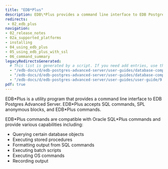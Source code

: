 ```yaml
---
title: "EDB*Plus"
description: EDB\*Plus provides a command line interface to EDB Postgres Advanced Server.
redirects:
 - 02_edb_plus
navigation:
- 02_release_notes
- 02a_supported_platforms
- installing
- 04_using_edb_plus
- 05_using_edb_plus_with_ssl
- 06_command_summary
legacyRedirectsGenerated:
  # This list is generated by a script. If you need add entries, use the `legacyRedirects` key.
  - "/edb-docs/d/edb-postgres-advanced-server/user-guides/database-compatibility-for-oracle-developers-tools-and-utilities-guide/9.6/DB_Compat_for_Oracle_Dev_Tools_Guide.1.05.html"
  - "/edb-docs/d/edb-postgres-advanced-server/user-guides/database-compatibility-for-oracle-developers-guide/9.5/Database_Compatibility_for_Oracle_Developers_Guide.1.304.html"
  - "/edb-docs/d/edb-postgres-advanced-server/user-guides/user-guide/9.5/EDB_Postgres_Enterprise_Guide.1.095.html"
pdf: true
---
```


<div id="edb_plus" class="registered_link"></div>

EDB\*Plus is a utility program that provides a command line interface to EDB Postgres Advanced Server. EDB\*Plus accepts SQL commands, SPL anonymous blocks, and EDB\*Plus commands.

EDB\*Plus commands are compatible with Oracle SQL\*Plus commands and provide various capabilities including:

-   Querying certain database objects
-   Executing stored procedures
-   Formatting output from SQL commands
-   Executing batch scripts
-   Executing OS commands
-   Recording output
